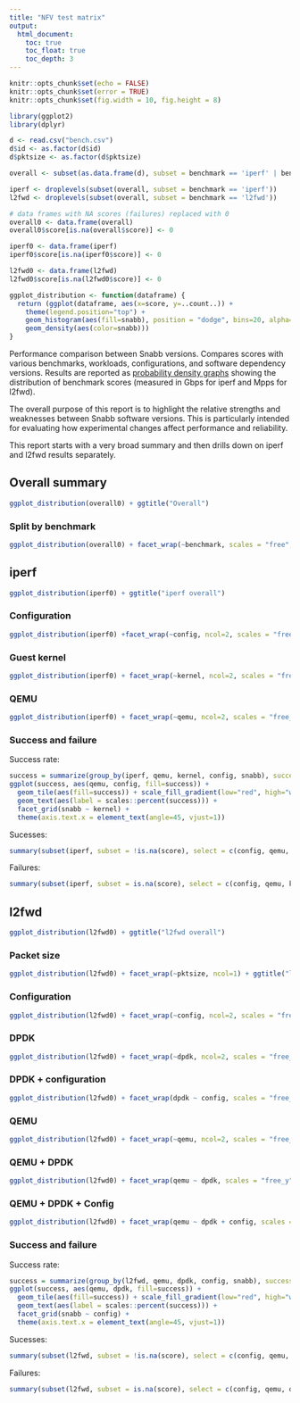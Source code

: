 ```yaml
---
title: "NFV test matrix"
output:
  html_document:
    toc: true
    toc_float: true
    toc_depth: 3
---
```


```r
knitr::opts_chunk$set(echo = FALSE)
knitr::opts_chunk$set(error = TRUE)
knitr::opts_chunk$set(fig.width = 10, fig.height = 8)
```

```r
library(ggplot2)
library(dplyr)
```
```r
d <- read.csv("bench.csv")
d$id <- as.factor(d$id)
d$pktsize <- as.factor(d$pktsize)

overall <- subset(as.data.frame(d), subset = benchmark == 'iperf' | benchmark == 'l2fwd')

iperf <- droplevels(subset(overall, subset = benchmark == 'iperf'))
l2fwd <- droplevels(subset(overall, subset = benchmark == 'l2fwd'))

# data frames with NA scores (failures) replaced with 0
overall0 <- data.frame(overall)
overall0$score[is.na(overall$score)] <- 0

iperf0 <- data.frame(iperf)
iperf0$score[is.na(iperf0$score)] <- 0

l2fwd0 <- data.frame(l2fwd)
l2fwd0$score[is.na(l2fwd0$score)] <- 0

ggplot_distribution <- function(dataframe) {
  return (ggplot(dataframe, aes(x=score, y=..count..)) +
    theme(legend.position="top") +
    geom_histogram(aes(fill=snabb), position = "dodge", bins=20, alpha=0.5) +
    geom_density(aes(color=snabb)))
}


```

Performance comparison between Snabb versions. Compares scores with various benchmarks, workloads, configurations, and software dependency versions. Results are reported as [probability density graphs](https://en.wikipedia.org/wiki/Probability_density_function) showing the distribution of benchmark scores (measured in Gbps for iperf and Mpps for l2fwd).

The overall purpose of this report is to highlight the relative strengths and weaknesses between Snabb software versions. This is particularly intended for evaluating how experimental changes affect performance and reliability.

This report starts with a very broad summary and then drills down on iperf and l2fwd results separately.

## Overall summary

```r
ggplot_distribution(overall0) + ggtitle("Overall")
```

### Split by benchmark

```r
ggplot_distribution(overall0) + facet_wrap(~benchmark, scales = "free", ncol = 1, shrink = TRUE) + ggtitle("By benchmark")
```

## iperf

```r
ggplot_distribution(iperf0) + ggtitle("iperf overall")
```

### Configuration

```r
ggplot_distribution(iperf0) +facet_wrap(~config, ncol=2, scales = "free_y", shrink = TRUE) + ggtitle("iperf by configuration")
```

### Guest kernel

```r
ggplot_distribution(iperf0) + facet_wrap(~kernel, ncol=2, scales = "free_y", shrink = TRUE) + ggtitle("iperf by guest kernel")
```

### QEMU

```r
ggplot_distribution(iperf0) + facet_wrap(~qemu, ncol=2, scales = "free_y", shrink = TRUE) + ggtitle("iperf by qemu")
```

### Success and failure

Success rate:

```r
success = summarize(group_by(iperf, qemu, kernel, config, snabb), success = mean(!is.na(score)))
ggplot(success, aes(qemu, config, fill=success)) +
  geom_tile(aes(fill=success)) + scale_fill_gradient(low="red", high="white") +
  geom_text(aes(label = scales::percent(success))) +
  facet_grid(snabb ~ kernel) +
  theme(axis.text.x = element_text(angle=45, vjust=1))
```

Sucesses:

```r
summary(subset(iperf, subset = !is.na(score), select = c(config, qemu, kernel)))
```

Failures:

```r
summary(subset(iperf, subset = is.na(score), select = c(config, qemu, kernel)))
```

## l2fwd

```r
ggplot_distribution(l2fwd0) + ggtitle("l2fwd overall")
```

### Packet size

```r
ggplot_distribution(l2fwd0) + facet_wrap(~pktsize, ncol=1) + ggtitle("l2fwd by packet size")
```

### Configuration

```r
ggplot_distribution(l2fwd0) + facet_wrap(~config, ncol=2, scales = "free_y", shrink = TRUE) + ggtitle("l2fwd by configuration")
```

### DPDK

```r
ggplot_distribution(l2fwd0) + facet_wrap(~dpdk, ncol=2, scales = "free_y", shrink = TRUE) + ggtitle("l2fwd by DPDK")
```

### DPDK + configuration

```r
ggplot_distribution(l2fwd0) + facet_wrap(dpdk ~ config, scales = "free_y", shrink = TRUE) + ggtitle("l2fwd by DPDK and configuration")
```

### QEMU

```r
ggplot_distribution(l2fwd0) + facet_wrap(~qemu, ncol=2, scales = "free_y", shrink = TRUE) + ggtitle("l2fwd by QEMU")
```

### QEMU + DPDK

```r
ggplot_distribution(l2fwd0) + facet_wrap(qemu ~ dpdk, scales = "free_y", shrink = TRUE) + ggtitle("l2fwd by QEMU and DPDK")
```

### QEMU + DPDK + Config

```r
ggplot_distribution(l2fwd0) + facet_wrap(qemu ~ dpdk + config, scales = "free_y", shrink = TRUE) + ggtitle("l2fwd by QEMU and DPDK and config")
```

### Success and failure

Success rate:

```r
success = summarize(group_by(l2fwd, qemu, dpdk, config, snabb), success = mean(!is.na(score)))
ggplot(success, aes(qemu, dpdk, fill=success)) +
  geom_tile(aes(fill=success)) + scale_fill_gradient(low="red", high="white") +
  geom_text(aes(label = scales::percent(success))) +
  facet_grid(snabb ~ config) +
  theme(axis.text.x = element_text(angle=45, vjust=1))
```

Sucesses:

```r
summary(subset(l2fwd, subset = !is.na(score), select = c(config, qemu, dpdk, snabb, pktsize)))
```

Failures:

```r
summary(subset(l2fwd, subset = is.na(score), select = c(config, qemu, dpdk, snabb, pktsize)))
```
